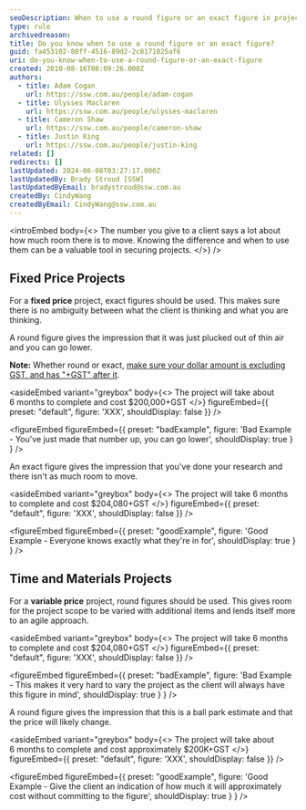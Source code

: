 ```yaml
---
seoDescription: When to use a round figure or an exact figure in project quotes.
type: rule
archivedreason:
title: Do you know when to use a round figure or an exact figure?
guid: fa453102-80ff-4516-89d2-2c8171025af6
uri: do-you-know-when-to-use-a-round-figure-or-an-exact-figure
created: 2010-08-16T08:09:26.000Z
authors:
  - title: Adam Cogan
    url: https://ssw.com.au/people/adam-cogan
  - title: Ulysses Maclaren
    url: https://ssw.com.au/people/ulysses-maclaren
  - title: Cameron Shaw
    url: https://ssw.com.au/people/cameron-shaw
  - title: Justin King
    url: https://ssw.com.au/people/justin-king
related: []
redirects: []
lastUpdated: 2024-06-08T03:27:17.000Z
lastUpdatedBy: Brady Stroud [SSW]
lastUpdatedByEmail: bradystroud@ssw.com.au
createdBy: CindyWang
createdByEmail: CindyWang@ssw.com.au
---
```


<introEmbed
  body={<>
The number you give to a client says a lot about how much room there is to move. Knowing the difference and when to use them can be a valuable tool in securing projects.
  </>}
/>
## Fixed Price Projects

For a **fixed price** project, exact figures should be used. This makes sure there is no ambiguity between what the client is thinking and what you are thinking.

A round figure gives the impression that it was just plucked out of thin air and you can go lower.

**Note:** Whether round or exact, [make sure your dollar amount is excluding GST, and has "+GST" after it](/do-you-always-quote-price-plus-gst-tax).

<asideEmbed
  variant="greybox"
  body={<>
    The project will take about 6 months to complete and cost $200,000+GST
  </>}
  figureEmbed={{
    preset: "default",
    figure: 'XXX',
    shouldDisplay: false
  }}
/>

<figureEmbed figureEmbed={{
  preset: "badExample",
  figure: 'Bad Example - You\'ve just made that number up, you can go lower',
  shouldDisplay: true
} } />


An exact figure gives the impression that you've done your research and there isn't as much room to move.

<asideEmbed
  variant="greybox"
  body={<>
    The project will take 6 months to complete and cost $204,080+GST
  </>}
  figureEmbed={{
    preset: "default",
    figure: 'XXX',
    shouldDisplay: false
  }}
/>

<figureEmbed figureEmbed={{
  preset: "goodExample",
  figure: 'Good Example - Everyone knows exactly what they\'re in for',
  shouldDisplay: true
} } />


## Time and Materials Projects

For a **variable price** project, round figures should be used. This gives room for the project scope to be varied with additional items and lends itself more to an agile approach.

<asideEmbed
  variant="greybox"
  body={<>
    The project will take 6 months to complete and cost $204,080+GST
  </>}
  figureEmbed={{
    preset: "default",
    figure: 'XXX',
    shouldDisplay: false
  }}
/>

<figureEmbed figureEmbed={{
  preset: "badExample",
  figure: 'Bad Example - This makes it very hard to vary the project as the client will always have this figure in mind',
  shouldDisplay: true
} } />


A round figure gives the impression that this is a ball park estimate and that the price will likely change.

<asideEmbed
  variant="greybox"
  body={<>
    The project will take about 6 months to complete and cost approximately $200K+GST
  </>}
  figureEmbed={{
    preset: "default",
    figure: 'XXX',
    shouldDisplay: false
  }}
/>

<figureEmbed figureEmbed={{
  preset: "goodExample",
  figure: 'Good Example - Give the client an indication of how much it will approximately cost without committing to the figure',
  shouldDisplay: true
} } />
